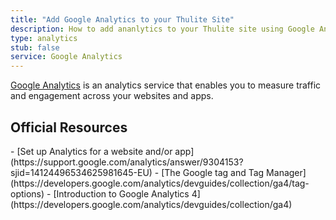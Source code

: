 ```yaml
---
title: "Add Google Analytics to your Thulite Site"
description: How to add ananlytics to your Thulite site using Google Analytics.
type: analytics
stub: false
service: Google Analytics
---
```


[Google Analytics](https://usefathom.com/) is an analytics service that enables you to measure traffic and engagement across your websites and apps.

## Official Resources

<List emoji="books">
- [Set up Analytics for a website and/or app](https://support.google.com/analytics/answer/9304153?sjid=14124496534625981645-EU)
- [The Google tag and Tag Manager](https://developers.google.com/analytics/devguides/collection/ga4/tag-options)
- [Introduction to Google Analytics 4](https://developers.google.com/analytics/devguides/collection/ga4)
</List>
